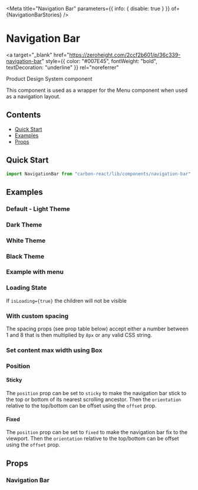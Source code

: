 

<Meta
  title="Navigation Bar"
  parameters={{ info: { disable: true } }}
  of={NavigationBarStories}
/>

# Navigation Bar

<a
  target="_blank"
  href="https://zeroheight.com/2ccf2b601/p/36c339-navigation-bar"
  style={{ color: "#007E45", fontWeight: "bold", textDecoration: "underline" }}
  rel="noreferrer"
>
  Product Design System component
</a>

This component is used as a wrapper for the Menu component when used as a navigation layout.

## Contents

- [Quick Start](#quick-start)
- [Examples](#examples)
- [Props](#props)

## Quick Start

```javascript
import NavigationBar from "carbon-react/lib/components/navigation-bar";
```

## Examples

### Default - Light Theme

<Canvas of={NavigationBarStories.Default} />

### Dark Theme

<Canvas of={NavigationBarStories.DarkTheme} />

### White Theme

<Canvas of={NavigationBarStories.WhiteTheme} />

### Black Theme

<Canvas of={NavigationBarStories.BlackTheme} />

### Example with menu

<Canvas of={NavigationBarStories.ExampleWithMenu} />

### Loading State

If `isLoading={true}` the children will not be visible

<Canvas of={NavigationBarStories.IsLoading} />

### With custom spacing

The spacing props (see prop table below) accept either a number between 1 and 8 that is then multiplied by `8px` or any
valid CSS string.

<Canvas of={NavigationBarStories.WithCustomSpacing} />

### Set content max width using Box

<Canvas of={NavigationBarStories.ContentMaxWidthBox} />

### Position

#### Sticky

The `position` prop can be set to `sticky` to make the navigation bar stick to the top or bottom of its nearest scrolling ancestor.
Then the `orientation` relative to the top/bottom can be offset using the `offset` prop.

<Canvas of={NavigationBarStories.Sticky} />

#### Fixed

The `position` prop can be set to `fixed` to make the navigation bar fix to the viewport. Then the `orientation` relative to the
top/bottom can be offset using the `offset` prop.

<Canvas of={NavigationBarStories.Fixed} />

## Props

### Navigation Bar

<ArgTypes of={NavigationBarStories} />
